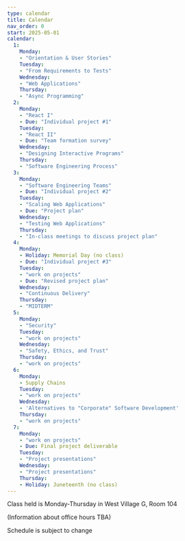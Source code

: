 ```yaml
---
type: calendar
title: Calendar
nav_order: 0
start: 2025-05-01
calendar:
  1:
    Monday:
    - "Orientation & User Stories"
    Tuesday: 
    - "From Requirements to Tests"
    Wednesday: 
    - "Web Applications"
    Thursday:
    - "Async Programming" 
  2:
    Monday:
    - "React I"
    - Due: "Individual project #1"
    Tuesday:
    - "React II"
    - Due: "Team formation survey"
    Wednesday:
    - "Designing Interactive Programs"
    Thursday:
    - "Software Engineering Process"    
  3:
    Monday:
    - "Software Engineering Teams"
    - Due: "Individual project #2"
    Tuesday:
    - "Scaling Web Applications"
    - Due: "Project plan"
    Wednesday:
    - "Testing Web Applications"
    Thursday:
    - "In-class meetings to discuss project plan"    
  4:
    Monday:
    - Holiday: Memorial Day (no class)
    - Due: "Individual project #3"
    Tuesday:
    - "work on projects"
    - Due: "Revised project plan"
    Wednesday:
    - "Continuous Delivery"
    Thursday:
    - "MIDTERM"    
  5:
    Monday:
    - "Security"
    Tuesday:
    - "work on projects"
    Wednesday:
    - "Safety, Ethics, and Trust"
    Thursday:
    - "work on projects"    
  6:
    Monday:
    - Supply Chains
    Tuesday:
    - "work on projects"
    Wednesday:
    - 'Alternatives to "Corporate" Software Development'
    Thursday:
    - "work on projects"    
  7:
    Monday:
    - "work on projects"
    - Due: Final project deliverable
    Tuesday:
    - "Project presentations"
    Wednesday:
    - "Project presentations"
    Thursday:
    - Holiday: Juneteenth (no class)
---
```


Class held is Monday-Thursday in West Village G, Room 104

(Information about office hours TBA)

Schedule is subject to change